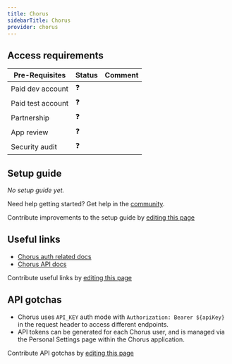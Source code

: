 ```yaml
---
title: Chorus
sidebarTitle: Chorus
provider: chorus
---
```




<Overview />
<PreBuiltTooling provider={providers[pageMetadata.provider]} />
<PreBuiltUseCases />

## Access requirements
| Pre-Requisites | Status | Comment|
| - | - | - |
| Paid dev account | ❓ |  |
| Paid test account | ❓ |  |
| Partnership | ❓ | |
| App review | ❓ |  |
| Security audit | ❓ | |


## Setup guide

_No setup guide yet._

<Tip>Need help getting started? Get help in the [community](https://nango.dev/slack).</Tip>

<Note>Contribute improvements to the setup guide by [editing this page](https://github.com/nangohq/nango/tree/master/docs-v2/integrations/all/chorus.mdx)</Note>


## Useful links

-   [Chorus auth related docs](https://api-docs.chorus.ai/#authentication)
-   [Chorus API docs](https://api-docs.chorus.ai/#intro)

<Note>Contribute useful links by [editing this page](https://github.com/nangohq/nango/tree/master/docs-v2/integrations/all/chorus.mdx)</Note>

## API gotchas

- Chorus uses `API_KEY` auth mode with `Authorization: Bearer ${apiKey}` in the request header to access different endpoints.
- API tokens can be generated for each Chorus user, and is managed via the Personal Settings page within the Chorus application.

<Note>Contribute API gotchas by [editing this page](https://github.com/nangohq/nango/tree/master/docs-v2/integrations/all/chorus.mdx)</Note>